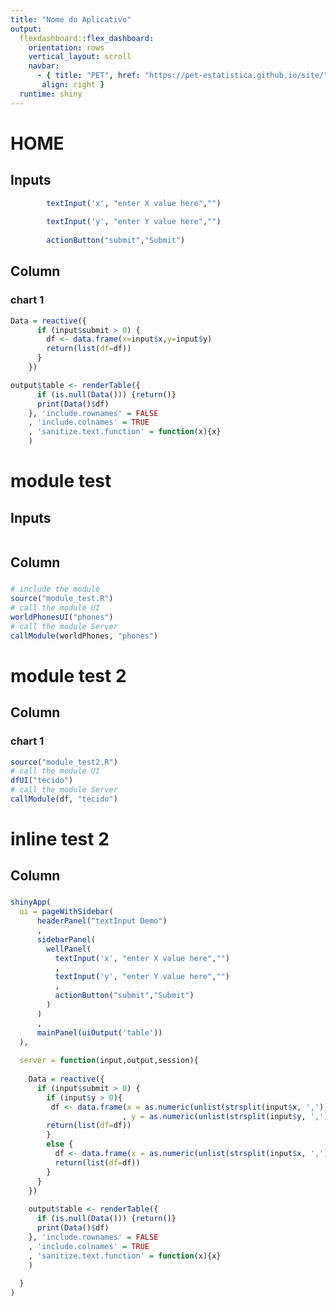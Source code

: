 ```yaml
---
title: "Nome do Aplicativo"
output: 
  flexdashboard::flex_dashboard:
    orientation: rows
    vertical_layout: scroll
    navbar:
      - { title: "PET", href: "https://pet-estatistica.github.io/site/", icon: fa-github,
       align: right }
  runtime: shiny
---
```


HOME
=====================================

Inputs {.sidebar}
-------------------------------------

```r
        textInput('x', "enter X value here","")
        
        textInput('y', "enter Y value here","")
        
        actionButton("submit","Submit")
```

Column 
--------------------------------------------------------------------

### chart 1
```r
Data = reactive({
      if (input$submit > 0) {
        df <- data.frame(x=input$x,y=input$y)
        return(list(df=df))
      }
    })

output$table <- renderTable({
      if (is.null(Data())) {return()}
      print(Data()$df)
    }, 'include.rownames' = FALSE
    , 'include.colnames' = TRUE
    , 'sanitize.text.function' = function(x){x}
    )

```

module test
=====================================

Inputs {.sidebar}
-------------------------------------

```r


```

Column 
--------------------------------------------------------------------

### 
```r
# include the module
source("module_test.R")
# call the module UI
worldPhonesUI("phones")
# call the module Server
callModule(worldPhones, "phones")


```

module test 2
=====================================

Column 
--------------------------------------------------------------------

### chart 1
```r
source("module_test2.R")
# call the module UI
dfUI("tecido")
# call the module Server
callModule(df, "tecido")

```

inline test 2
=====================================

Column 
--------------------------------------------------------------------

###

```r
shinyApp(
  ui = pageWithSidebar(
      headerPanel("textInput Demo")
      ,
      sidebarPanel(
        wellPanel(
          textInput('x', "enter X value here","")
          ,
          textInput('y', "enter Y value here","")
          ,
          actionButton("submit","Submit")
        )
      )
      ,
      mainPanel(uiOutput('table'))
  ),
  
  server = function(input,output,session){
    
    Data = reactive({
      if (input$submit > 0) {
        if (input$y > 0){
         df <- data.frame(x = as.numeric(unlist(strsplit(input$x, ',')))
                         , y = as.numeric(unlist(strsplit(input$y, ','))))
        return(list(df=df))
        }
        else {
          df <- data.frame(x = as.numeric(unlist(strsplit(input$x, ','))))
          return(list(df=df))
        }
      }
    })
    
    output$table <- renderTable({
      if (is.null(Data())) {return()}
      print(Data()$df)
    }, 'include.rownames' = FALSE
    , 'include.colnames' = TRUE
    , 'sanitize.text.function' = function(x){x}
    )
    
  }
)

```

